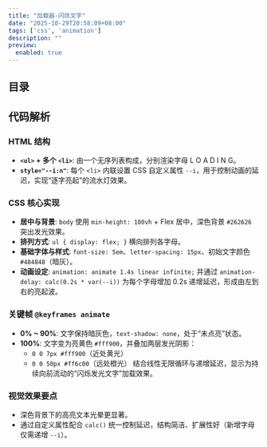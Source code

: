 ```yaml
---
title: "加载器-闪烁文字"
date: "2025-10-29T20:58:09+08:00"
tags: ['css', 'animation']
description: ""
preview:
  enabled: true
---
```


## 目录

## 代码解析

### HTML 结构

- **`<ul>` + 多个 `<li>`**: 由一个无序列表构成，分别渲染字母 L O A D I N G。
- **`style="--i:n"`**: 每个 `<li>` 内联设置 CSS 自定义属性 `--i`，用于控制动画的延迟，实现“逐字亮起”的流水灯效果。

### CSS 核心实现

- **居中与背景**: `body` 使用 `min-height: 100vh` + Flex 居中，深色背景 `#262626` 突出发光效果。
- **排列方式**: `ul { display: flex; }` 横向排列各字母。
- **基础字体与样式**: `font-size: 5em`、`letter-spacing: 15px`、初始文字颜色 `#484848`（暗灰）。
- **动画设定**: `animation: animate 1.4s linear infinite;` 并通过 `animation-delay: calc(0.2s * var(--i))` 为每个字母增加 0.2s 递增延迟，形成由左到右的亮起波。

### 关键帧 `@keyframes animate`

- **0% ~ 90%**: 文字保持暗灰色，`text-shadow: none`，处于“未点亮”状态。
- **100%**: 文字变为亮黄色 `#fff900`，并叠加两层发光阴影：
  - `0 0 7px #fff900`（近处黄光）
  - `0 0 50px #ff6c00`（远处橙光）
  结合线性无限循环与递增延迟，显示为持续向前流动的“闪烁发光文字”加载效果。

### 视觉效果要点

- 深色背景下的高亮文本光晕更显著。
- 通过自定义属性配合 `calc()` 统一控制延迟，结构简洁、扩展性好（新增字母仅需递增 `--i`）。


<CodeViewer postId="loader-glowing-text" />